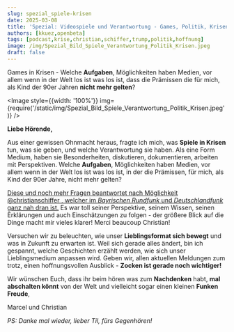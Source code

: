 ```yaml
---
slug: spezial_spiele-krisen
date: 2025-03-08
title: 'Spezial: Videospiele und Verantwortung - Games, Politik, Krisen (mit Christian Schiffer)'
authors: [kkuez,openbeta]
tags: [podcast,krise,christian,schiffer,trump,politik,hoffnung]
image: /img/Spezial_Bild_Spiele_Verantwortung_Politik_Krisen.jpeg
draft: false
---
```



Games in Krisen - Welche **Aufgaben**, Möglichkeiten haben Medien, vor allem wenn in der Welt los ist was los ist, dass die Prämissen die für mich, als Kind der 90er Jahren **nicht mehr gelten**?

<Image style={{width: '100%'}} img={require('/static/img/Spezial_Bild_Spiele_Verantwortung_Politik_Krisen.jpeg')} />

<!--truncate-->

**Liebe Hörende,**

Aus einer gewissen Ohnmacht heraus, fragte ich mich, was **Spiele in Krisen** tun, was sie geben, und welche Verantwortung sie haben. Als eine Form Medium, haben sie Besonderheiten, diskutieren, dokumentieren, arbeiten mit Perspektiven. Welche **Aufgaben**, Möglichkeiten haben Medien, vor allem wenn in der Welt los ist was los ist, in der die Prämissen, für mich, als Kind der 90er Jahre, nicht mehr gelten?

[Diese und noch mehr Fragen beantwortet nach Möglichkeit @christianschiffer , welcher im *Bayrischen Rundfunk* und *Deutschlandfunk* ganz nah dran ist.](https://www.br.de/nachrichten/autoren/christian-schiffer,30e13d2d-6c84-4495-9c79-70d510a6979c) Es war toll seiner Perspektive, seinem Wissen, seinen Erklärungen und auch Einschätzungen zu folgen - der größere Blick auf die Dinge macht mir vieles  klarer!
Merci beaucoup Christian!

Versuchen wir zu beleuchten, wie unser **Lieblingsformat sich bewegt** und was in Zukunft zu erwarten ist. Weil sich gerade alles ändert, bin ich gespannt, welche Geschichten erzählt werden, wie sich unser Lieblingsmedium anpassen wird.
Geben wir, allen aktuellen Meldungen zum trotz, einen hoffnungsvollen Ausblick - **Zocken ist gerade noch wichtiger!**

Wir wünschen Euch, dass ihr beim hören was zum **Nachdenken** habt, **mal abschalten könnt** von der Welt und vielleicht sogar einen kleinen **Funken Freude**,

Marcel und Christian

*PS: Danke mal wieder, lieber Til, fürs Gegenhören!*

<ReactPlayer
    width="100%"
    height="50px"
    controls
    url='https://m10z.picnotes.de/Spezial/M10Z_Spiele_Verantwortung_Politik_Krisen.mp3'
/>
